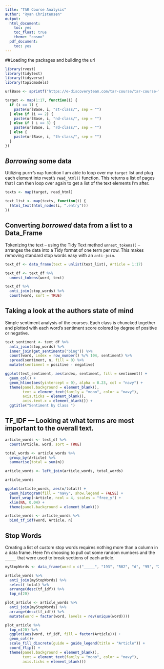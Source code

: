 ```yaml
---
title: "TAR Course Analysis"
author: "Ryan Christensen"
output:
  html_document:
    toc: yes
    toc_float: true
    theme: "cosmo"
  pdf_document:
    toc: yes
---
```


##Loading the packages and building the url  
```r
library(rvest)
library(tidytext)
library(tidyverse)
library(topicmodels)
```

```r
urlBase <- sprintf("https://e-discoveryteam.com/tar-course/tar-course-")

target <- map(1:17, function(i) {
  if (i == 1) {
    paste(urlBase, i, "st-class/", sep = "")
  } else if (i == 2) {
    paste(urlBase, i, "nd-class/", sep = "")
  } else if ( i == 3) {
    paste(urlBase, i, "rd-class/", sep = "")
  } else {
    paste(urlBase, i, "th-class/", sep = "")
  }
})
```
## *Borrowing* some data  
Utilizing purrr's `map` function I am able to loop over my `target` list and plug each element into rvest's `read_html()` function. This returns a list of pages that I can then loop over again to get a list of the text elements I'm after.  
```r
texts <- map(target, read_html)

text_list <- map(texts, function(i) {
  (html_text(html_nodes(i, ".entry")))
})
```
## Converting *borrowed* data from a list to a Data_Frame  
Tokenizing the text -- using the Tidy Text method `unnest_tokens()` -- arranges the data into a Tidy format of one term per row. This makes removing standard stop words easy with an `anti-join`.    
```r
text_df <- data_frame(text = unlist(text_list), Article = 1:17)

text_df <- text_df %>% 
  unnest_tokens(word, text)

text_df %>% 
  anti_join(stop_words) %>% 
  count(word, sort = TRUE)
```
## Taking a look at the authors state of mind   
Simple sentiment analysis of the courses. Each class is chuncked together and plotted with each word's sentiment score colored by degree of positive or negative.
```r
text_sentiment <- text_df %>%
  anti_join(stop_words) %>% 
  inner_join(get_sentiments("bing")) %>% 
  count(word, index = row_number() %/% 104, sentiment) %>% 
  spread(sentiment, n, fill = 0) %>% 
  mutate(sentiment = positive - negative)

ggplot(text_sentiment, aes(index, sentiment, fill = sentiment)) +
  geom_col() +
  geom_hline(aes(yintercept = 0), alpha = 0.23, col = "navy") +
  theme(panel.background = element_blank(),
        text = element_text(family = "mono", color = "navy"),
        axis.ticks = element_blank(),
        axis.text.x = element_blank()) +
  ggtitle("Sentiment by Class ")
```

## TF_IDF --- Looking at what terms are most important to the overall text. 
```r
article_words <- text_df %>% 
  count(Article, word, sort = TRUE)

total_words <- article_words %>% 
  group_by(Article) %>% 
  summarise(total = sum(n))

article_words <- left_join(article_words, total_words)

article_words
```
```r
ggplot(article_words, aes(n/total)) +
  geom_histogram(fill = "navy", show.legend = FALSE) +
  facet_wrap(~Article, ncol = 4, scales = "free_y") +
  xlim(NA, 0.04) +
  theme(panel.background = element_blank())

article_words <- article_words %>% 
  bind_tf_idf(word, Article, n)
```
## Stop Words  
Creating a list of custom stop words requires nothing more than a column in a data frame. Here I'm choosing to pull out some random numbers and the `_____` that were used to break sections of each article. 
```r
myStopWords <- data_frame(word = c("_____", "193", "502", "d", "95", "2.5", "2006", "california", "ralph’s"))
```

```r
article_words %>% 
  anti_join(myStopWords) %>% 
  select(-total) %>% 
  arrange(desc(tf_idf)) %>% 
  top_n(20)

plot_article <- article_words %>% 
  anti_join(myStopWords) %>% 
  arrange(desc(tf_idf)) %>% 
  mutate(word = factor(word, levels = rev(unique(word))))

plot_article %>% 
  top_n(20) %>% 
  ggplot(aes(word, tf_idf, fill = factor(Article))) +
  geom_col()+
  scale_fill_discrete(guide = guide_legend(title = "Article")) +
  coord_flip() +
  theme(panel.background = element_blank(),
        text = element_text(family = "mono", color = "navy"),
        axis.ticks = element_blank())


```